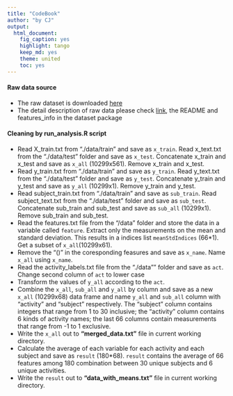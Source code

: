 ```yaml
---
title: "CodeBook"
author: "by CJ"
output:
  html_document:
    fig_caption: yes
    highlight: tango
    keep_md: yes
    theme: united
    toc: yes
---
```


#### Raw data source
- The raw dataset is downloaded [here](https://d396qusza40orc.cloudfront.net/getdata%2Fprojectfiles%2FUCI%20HAR%20Dataset.zip )  
- The detail description of raw data please check [link](http://archive.ics.uci.edu/ml/datasets/Human+Activity+Recognition+Using+Smartphones), the README and features_info in the dataset package  

#### Cleaning by run_analysis.R script
- Read X_train.txt from "./data/train" and save as `x_train`. Read x_text.txt from the "./data/test" folder and save as `x_test`. Concatenate x_train and x_test and save as `x_all` (10299x561). Remove x_train and x_test.
-  Read y_train.txt from "./data/train" and save as `y_train`. Read y_text.txt from the "./data/test" folder and save as `y_test`. Concatenate y_train and y_test and save as `y_all` (10299x1). Remove y_train and y_test.
- Read subject_train.txt from "./data/train" and save as `sub_train`. Read subject_text.txt from the "./data/test" folder and save as `sub_test`. Concatenate sub_train and sub_test and save as `sub_all` (10299x1). Remove sub_train and sub_test.
- Read the features.txt file from the "/data" folder and store the data in a variable called `feature`. Extract only the measurements on the mean and standard deviation. This results in a indices list `meanStdIndices` (66*1). Get a subset of `x_all`(10299x61).
- Remove the "()" in the coresponding feasures and save as `x_name`. Name `x_all` using `x_name`. 
- Read the activity_labels.txt file from the "./data"" folder and save as `act`. Change second column of `act` to lower case
- Transform the values of `y_all` according to the `act`.
- Combine the `x_all`, `sub_all` and `y_all` by column and save as a new `x_all` (10299x68) data frame and name `y_all` and `sub_all` column with "activity" and "subject" respectively. The "subject" column contains integers that range from 1 to 30 inclusive; the "activity" column contains 6 kinds of activity names; the last 66 columns contain measurements that range from -1 to 1 exclusive.
- Write the `x_all` out to **"merged_data.txt"**  file in current working directory.
- Calculate the average of each variable for each activity and each subject and save as `result` (180*68). `result` contains the average of 66 features among 180 combination between 30 unique subjects and 6 unique activities. 
- Write the `result` out to **"data_with_means.txt"** file in current working directory.